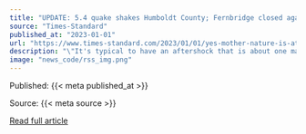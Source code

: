 ```yaml
---
title: "UPDATE: 5.4 quake shakes Humboldt County; Fernbridge closed again"
source: "Times-Standard"
published_at: "2023-01-01"
url: "https://www.times-standard.com/2023/01/01/yes-mother-nature-is-at-it-again-5-4-shakes-humboldt-county/"
description: "\"It's typical to have an aftershock that is about one magnitude unit less than the main shock,\" Lori Dengler said. \"So this is very typical of most aftershock sequences.\""
image: "news_code/rss_img.png"
---
```



  Published: {{< meta published_at >}}
  

  Source: {{< meta source >}}
  

  [Read full article]({{< meta url >}})
  

